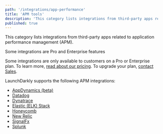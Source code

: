```yaml
---
path: '/integrations/app-performance'
title: 'APM tools'
description: 'This category lists integrations from third-party apps related to application performance management (APM).'
published: true
---
```


This category lists integrations from third-party apps related to application performance management (APM).

<Callout intent="primary">
<CalloutTitle>Some integrations are Pro and Enterprise features</CalloutTitle>
<CalloutDescription>

Some integrations are only available to customers on a Pro or Enterprise plan. To learn more, [read about our pricing](https://launchdarkly.com/pricing/). To upgrade your plan, [contact Sales](https://launchdarkly.com/contact-sales/).

</CalloutDescription>
</Callout>

LaunchDarkly supports the following APM integrations:

- [AppDynamics (beta)](/integrations/appdynamics)
- [Datadog](/integrations/datadog)
- [Dynatrace](/integrations/dynatrace)
- [Elastic (ELK) Stack](/integrations/elastic-stack)
- [Honeycomb](/integrations/honeycomb)
- [New Relic](/integrations/new-relic)
- [SignalFx](/integrations/signalfx)
- [Splunk](/integrations/splunk)
